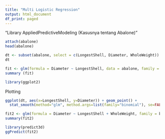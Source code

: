 ---
title: "Multi Logistic Regression"
output: html_document
df_print: paged
---

"Library AppliedPredictiveModeling (Kasusnya tentang Abalone)"

```{r}
attach(abalone)
head(abalone)
```


```{r}
dt <- subset(abalone, select = c(LongestShell, Diameter, WholeWeight))
dt
```


```{r}
fit <- glm(formula = Diameter ~ LongestShell, data = abalone, family = binomial)
summary (fit)
```

```{r}
library(ggplot2)
```

Plotting

```{r}
ggplot(dt, aes(x=LongestShell, y=Diameter)) + geom_point() + 
  stat_smooth(method="glm", method.args=list(family="binomial"), se=FALSE)
```

```{r}
fit2 <- glm(formula = Diameter ~ LongestShell + WholeWeight, family = binomial, data = abalone)
summary(fit2)
```
```{r}
library(predict3d)
ggPredict(fit2)
```

